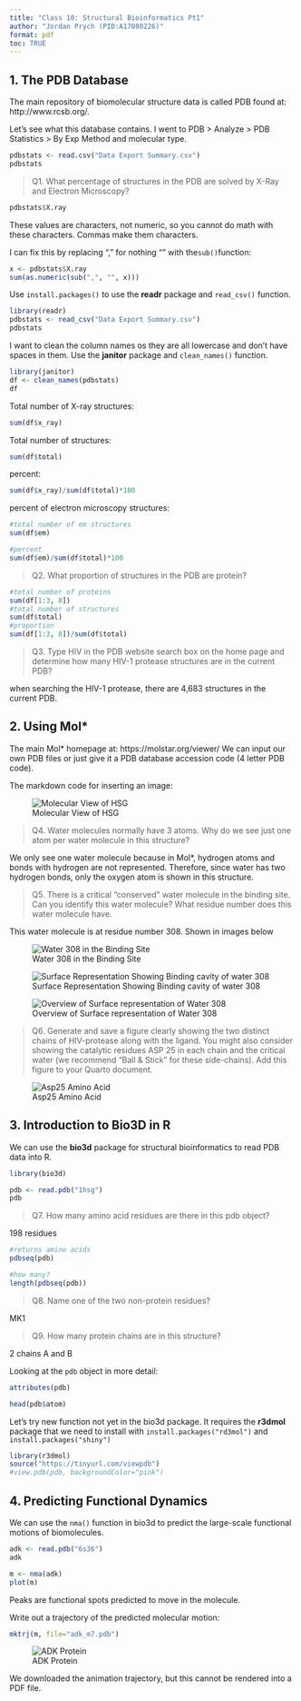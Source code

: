 ```yaml
---
title: "Class 10: Structural Bioinformatics Pt1"
author: "Jordan Prych (PID:A17080226)"
format: pdf
toc: TRUE
---
```


## 1. The PDB Database 

The main repository of biomolecular structure data is called PDB found at: http://www.rcsb.org/. 

Let's see what this database contains. I went to PDB > Analyze  > PDB Statistics > By Exp Method and molecular type. 

```r
pdbstats <- read.csv("Data Export Summary.csv")
pdbstats
```

>Q1. What percentage of structures in the PDB are solved by X-Ray and Electron Microscopy? 

```r
pdbstats$X.ray
```
These values are characters, not numeric, so you cannot do math with these characters. Commas make them characters.


I can fix this by replacing "," for nothing "" with the`sub()`function: 
```r
x <- pdbstats$X.ray
sum(as.numeric(sub(",", "", x)))

```
Use `install.packages()` to use the **readr** package and `read_csv()` function.

```r
library(readr)
pdbstats <- read_csv("Data Export Summary.csv")
pdbstats
```

I want to clean the column names os they are all lowercase and don't have spaces in them. Use the **janitor** package and `clean_names()` function.

```r
library(janitor)
df <- clean_names(pdbstats)
df
```

Total number of X-ray structures:
```r
sum(df$x_ray)
```
Total number of structures:
```r
sum(df$total)
```
percent: 
```r
sum(df$x_ray)/sum(df$total)*100
```
percent of electron microscopy structures: 
```r
#total number of em structures
sum(df$em)

#percent
sum(df$em)/sum(df$total)*100
```


>Q2. What proportion of structures in the PDB are protein?

```r
#total number of proteins 
sum(df[1:3, 8])
#total number of structures 
sum(df$total)
#proportion
sum(df[1:3, 8])/sum(df$total)
```


>Q3. Type HIV in the PDB website search box on the home page and determine how many HIV-1 protease structures are in the current PDB?

when searching the HIV-1 protease, there are 4,683 structures in the current PDB. 

## 2. Using Mol*

The main Mol* homepage at: https://molstar.org/viewer/
We can input our own PDB files or just give it a PDB database accession code (4 letter PDB code). 

The markdown code for inserting an image:

![Molecular View of HSG](1HSG.png)

>Q4. Water molecules normally have 3 atoms. Why do we see just one atom per water molecule in this structure?

We only see one water molecule because in Mol*, hydrogen atoms and bonds with hydrogen are not represented. Therefore, since water has two hydrogen bonds, only the oxygen atom is shown in this structure. 

>Q5. There is a critical “conserved” water molecule in the binding site. Can you identify this water molecule? What residue number does this water molecule have. 

This water molecule is at residue number 308. Shown in images below 


![Water 308 in the Binding Site](H20.png)

![Surface Representation Showing Binding cavity of water 308](H20 Surface.png)

![Overview of Surface representation of Water 308](H20 Surface2.png)

>Q6. Generate and save a figure clearly showing the two distinct chains of HIV-protease along with the ligand. You might also consider showing the catalytic residues ASP 25 in each chain and the critical water (we recommend “Ball & Stick” for these side-chains). Add this figure to your Quarto document.

![Asp25 Amino Acid](1HSG-4.png)


## 3. Introduction to Bio3D in R

We can use the **bio3d** package for structural bioinformatics to read PDB data into R. 
```r
library(bio3d)

pdb <- read.pdb("1hsg")
pdb
```

>Q7. How many amino acid residues are there in this pdb object?

198 residues 
```r
#returns amino acids 
pdbseq(pdb)

#how many? 
length(pdbseq(pdb))
```


>Q8. Name one of the two non-protein residues?

MK1

>Q9. How many protein chains are in this structure?

2 chains A and B 


Looking at the `pdb` object in more detail: 

```r
attributes(pdb)
```
```r
head(pdb$atom)
```

Let's try  new function not yet in the bio3d package. It requires the **r3dmol** package that we need to install with `install.packages("rd3mol")` and `install.packages("shiny")`

```r
library(r3dmol)
source("https://tinyurl.com/viewpdb")
#view.pdb(pdb, backgroundColor="pink")
```



## 4. Predicting Functional Dynamics

We can use the `nma()` function in bio3d to predict the large-scale functional motions of biomolecules. 

```r
adk <- read.pdb("6s36")
adk
```

```r
m <- nma(adk)
plot(m)
```

Peaks are functional spots predicted to move in the molecule. 

Write out a trajectory of the predicted molecular motion:
```r
mktrj(m, file="adk_m7.pdb")
```

![ADK Protein](ADK_M7.PDB.png)

We downloaded the animation trajectory, but this cannot be rendered into a PDF file. 





